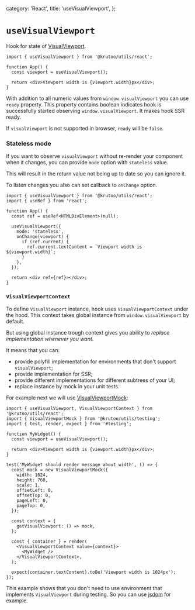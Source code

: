 
  category: 'React',
  title: 'useVisualViewport',
};

# `useVisualViewport`

<div style={{ marginBottom: '20px' }}>
  <UseVisualViewportDemo />
</div>

Hook for state of [VisualViewport](https://developer.mozilla.org/en-US/docs/Web/API/VisualViewport).

```tsx
import { useVisualViewport } from '@krutoo/utils/react';

function App() {
  const viewport = useVisualViewport();

  return <div>Viewport width is {viewport.width}px</div>;
}
```

With addition to all numeric values from `window.visualViewport` you can use `ready` property.
This property contains boolean indicates hook is successfully started observing `window.visualViewport`.
It makes hook SSR ready.

If `visualViewport` is not supported in browser, `ready` will be `false`.

### Stateless mode

If you want to observe `visualViewport` without re-render your component when it changes,
you can provide `mode` option with `stateless` value.

This will result in the return value not being up to date so you can ignore it.

To listen changes you also can set callback to `onChange` option.

```tsx
import { useVisualViewport } from '@krutoo/utils/react';
import { useRef } from 'react';

function App() {
  const ref = useRef<HTMLDivElement>(null);

  useVisualViewport({
    mode: 'stateless',
    onChange(viewport) {
      if (ref.current) {
        ref.current.textContent = `Viewport width is ${viewport.width}`;
      }
    },
  });

  return <div ref={ref}></div>;
}
```

### `VisualViewportContext`

To define `VisualViewport` instance, hook uses `VisualViewportContext` under the hood.
This context takes global instance from `window.visualViewport` by default.

But using global instance trough context gives you ability to _replace implementation whenever you want_.

It means that you can:

- provide polyfill implementation for environments that don't support `visualViewport`;
- provide implementation for SSR;
- provide different implementations for different subtrees of your UI;
- replace instance by mock in your unit tests.

For example next we will use [VisualViewportMock](./?path=/testing/visual-viewport-mock):

```tsx
import { useVisualViewport, VisualViewportContext } from '@krutoo/utils/react';
import { VisualViewportMock } from '@krutoo/utils/testing';
import { test, render, expect } from '#testing';

function MyWidget() {
  const viewport = useVisualViewport();

  return <div>Viewport width is {viewport.width}px</div>;
}

test('MyWidget should render message about width', () => {
  const mock = new VisualViewportMock({
    width: 1024,
    height: 768,
    scale: 1,
    offsetLeft: 0,
    offsetTop: 0,
    pageLeft: 0,
    pageTop: 0,
  });

  const context = {
    getVisualViewport: () => mock,
  };

  const { container } = render(
    <VisualViewportContext value={context}>
      <MyWidget />
    </VisualViewportContext>,
  );

  expect(container.textContent).toBe('Viewport width is 1024px');
});
```

This example shows that you don't need to use environment that implements `VisualViewport` during testing.
So you can use [jsdom](https://github.com/jsdom/jsdom) for example.
